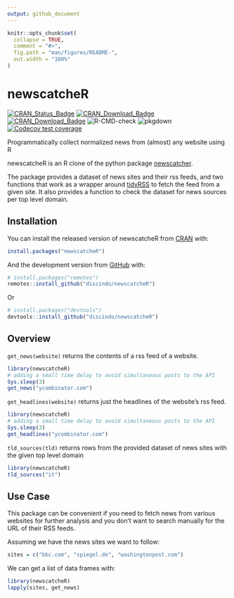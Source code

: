 ```yaml
---
output: github_document
---
```


<!-- README.md is generated from README.Rmd. Please edit that file -->

```r
knitr::opts_chunk$set(
  collapse = TRUE,
  comment = "#>",
  fig.path = "man/figures/README-",
  out.width = "100%"
)
```

# newscatcheR

<!-- badges: start -->

[![CRAN\_Status\_Badge](https://www.r-pkg.org/badges/version/newscatcheR)](https://cran.r-project.org/package=newscatcheR)
[![CRAN\_Download\_Badge](http://cranlogs.r-pkg.org/badges/newscatcheR)](https://CRAN.R-project.org/package=newscatcheR)
[![CRAN\_Download\_Badge](http://cranlogs.r-pkg.org/badges/grand-total/newscatcheR)](https://CRAN.R-project.org/package=newscatcheR)
![R-CMD-check](https://github.com/discindo/newscatcheR/workflows/R-CMD-check/badge.svg)
![pkgdown](https://github.com/discindo/newscatcheR/workflows/pkgdown/badge.svg)
[![Codecov test coverage](https://codecov.io/gh/discindo/newscatcheR/branch/master/graph/badge.svg)](https://codecov.io/gh/discindo/newscatcheR?branch=master)
<!-- [![Travis Build Status](https://travis-ci.com/discindo/newscatcheR.svg?branch=master)](https://travis-ci.com/discindo/newscatcheR) -->

<!-- badges: end -->

Programmatically collect normalized news from (almost) any website using R

newscatcheR is an R clone of the python package [newscatcher](https://github.com/kotartemiy/newscatcher).  

The package provides a dataset of news sites and their rss feeds, and two functions that work as a wrapper around [tidyRSS](https://github.com/RobertMyles/tidyRSS) to fetch the feed from a given site. It also provides a function to check the dataset for news sources per top level domain.

## Installation

You can install the released version of newscatcheR from [CRAN](https://CRAN.R-project.org) with:

``` r
install.packages("newscatcheR")
```

And the development version from [GitHub](https://github.com/) with:

```r
# install.packages("remotes")
remotes::install_github("discindo/newscatcheR")
```

Or

``` r
# install.packages("devtools")
devtools::install_github("discindo/newscatcheR")
```
## Overview

`get_news(website)` returns the contents of a rss feed of a website. 

```r
library(newscatcheR)
# adding a small time delay to avoid simultaneous posts to the API
Sys.sleep(3)
get_news("ycombinator.com")
```

`get_headlines(website)` returns just the headlines of the website's rss feed.

```r
library(newscatcheR)
# adding a small time delay to avoid simultaneous posts to the API
Sys.sleep(3)  
get_headlines("ycombinator.com")
```


`tld_sources(tld)` returns rows from the provided dataset of news sites with the given top level domain

```r
library(newscatcheR)
tld_sources("it")
```

## Use Case

This package can be convenient if you need to fetch news from various websites for further analysis and you don't want to search manually for the URL of their RSS feeds.

Assuming we have the news sites we want to follow:

```r
sites = c("bbc.com", "spiegel.de", "washingtonpost.com")
```

We can get a list of data frames with:

```r
library(newscatcheR)
lapply(sites, get_news)
```
